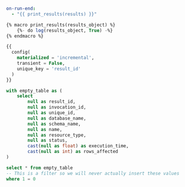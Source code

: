 
```yml dbt_project.yml
on-run-end:
  - "{{ print_results(results) }}"
```


```sql print_results.sql
{% macro print_results(results_object) %}
    {%- do log(results_object, True) -%}
{% endmacro %}
```


```sql dbt_run_results.sql
{{
  config(
    materialized = 'incremental',
    transient = False,
    unique_key = 'result_id'
  )
}}

with empty_table as (
    select
        null as result_id,
        null as invocation_id,
        null as unique_id,
        null as database_name,
        null as schema_name,
        null as name,
        null as resource_type,
        null as status,
        cast(null as float) as execution_time,
        cast(null as int) as rows_affected
)

select * from empty_table
-- This is a filter so we will never actually insert these values
where 1 = 0
```